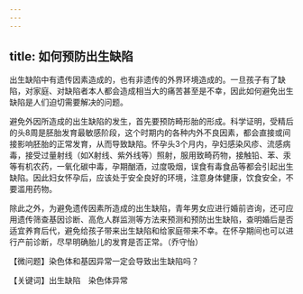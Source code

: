 ```yaml
---
---
---
```

title: 如何预防出生缺陷
---




出生缺陷中有遗传因素造成的，也有非遗传的外界环境造成的。一旦孩子有了缺陷，对家庭、对缺陷者本人都会造成相当大的痛苦甚至是不幸，因此如何避免出生缺陷是人们迫切需要解决的问题。

避免外因所造成的出生缺陷的发生，首先要预防畸形胎的形成。科学证明，受精后的头8周是胚胎发育最敏感阶段，这个时期内的各种内外不良因素，都会直接或间接影响胚胎的正常发育，从而导致缺陷。怀孕头3个月内，孕妇感染风疹、流感病毒，接受过量射线（如X射线、紫外线等）照射，服用致畸药物，接触铅、苯、汞等有机农药，一氧化碳中毒，孕期酗酒，过度吸烟，误食有毒食品等都会引起出生缺陷。因此妇女怀孕后，应该处于安全良好的环境，注意身体健康，饮食安全，不要滥用药物。



除此之外，为避免遗传因素所造成的出生缺陷，青年男女应进行婚前咨询，还可应用遗传筛查基因诊断、高危人群监测等方法来预测和预防出生缺陷，查明婚后是否适宜养育后代，避免给孩子带来出生缺陷和给家庭带来不幸。在怀孕期间也可以进行产前诊断，尽早明确胎儿的发育是否正常。（乔守怡）





【微问题】染色体和基因异常一定会导致出生缺陷吗？

【关键词】出生缺陷　染色体异常